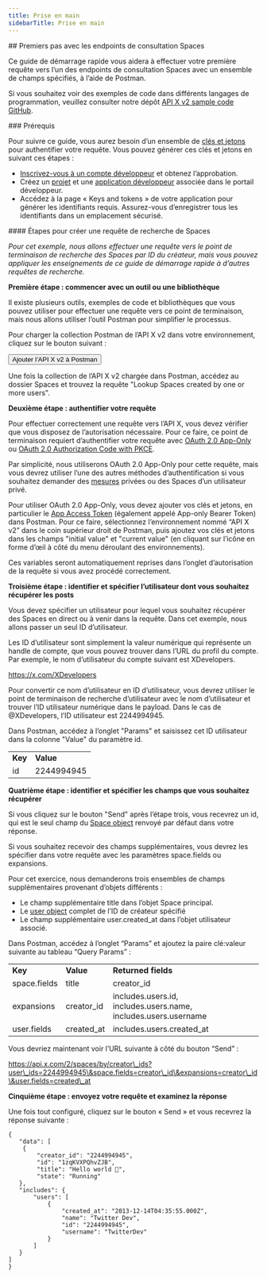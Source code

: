 ```yaml
---
title: Prise en main
sidebarTitle: Prise en main
---
```



<div id="getting-started-with-the-spaces-lookup-endpoints">
  ## Premiers pas avec les endpoints de consultation Spaces
</div>

Ce guide de démarrage rapide vous aidera à effectuer votre première requête vers l’un des endpoints de consultation Spaces avec un ensemble de champs spécifiés, à l’aide de Postman.

Si vous souhaitez voir des exemples de code dans différents langages de programmation, veuillez consulter notre dépôt [API X v2 sample code GitHub](https://github.com/xdevplatform/Twitter-API-v2-sample-code).

<Note>
  ### Prérequis

  Pour suivre ce guide, vous aurez besoin d’un ensemble de [clés et jetons](/fr/resources/fundamentals/authentication) pour authentifier votre requête. Vous pouvez générer ces clés et jetons en suivant ces étapes :

  - [Inscrivez-vous à un compte développeur](https://developer.x.com/en/apply-for-access) et obtenez l’approbation.
  - Créez un [projet](/fr/resources/fundamentals/projects) et une [application développeur](/fr/resources/fundamentals/developer-apps) associée dans le portail développeur.
  - Accédez à la page « Keys and tokens » de votre application pour générer les identifiants requis. Assurez-vous d’enregistrer tous les identifiants dans un emplacement sécurisé.
</Note>

<div id="steps-to-build-a-spaces-lookup-request">
  #### Étapes pour créer une requête de recherche de Spaces
</div>

_Pour cet exemple, nous allons effectuer une requête vers le point de terminaison de recherche des Spaces par ID du créateur, mais vous pouvez appliquer les enseignements de ce guide de démarrage rapide à d’autres requêtes de recherche._

**Première étape : commencer avec un outil ou une bibliothèque**

Il existe plusieurs outils, exemples de code et bibliothèques que vous pouvez utiliser pour effectuer une requête vers ce point de terminaison, mais nous allons utiliser l’outil Postman pour simplifier le processus.

Pour charger la collection Postman de l’API X v2 dans votre environnement, cliquez sur le bouton suivant :

<Button href="https://app.getpostman.com/run-collection/9956214-784efcda-ed4c-4491-a4c0-a26470a67400">
  Ajouter l’API X v2 à Postman
</Button>

Une fois la collection de l’API X v2 chargée dans Postman, accédez au dossier Spaces et trouvez la requête "Lookup Spaces created by one or more users".
 

**Deuxième étape : authentifier votre requête**

Pour effectuer correctement une requête vers l’API X, vous devez vérifier que vous disposez de l’autorisation nécessaire. Pour ce faire, ce point de terminaison requiert d’authentifier votre requête avec [OAuth 2.0 App-Only](/fr/resources/fundamentals/authentication#app-only-authentication-and-oauth-2-0-bearer-token) ou [OAuth 2.0 Authorization Code with PKCE](fr/resources/fundamentals/authentication#oauth-2-0-authorization-code-flow-with-pkce-2).

Par simplicité, nous utiliserons OAuth 2.0 App-Only pour cette requête, mais vous devrez utiliser l’une des autres méthodes d’authentification si vous souhaitez demander des [mesures](/fr/x-api/fundamentals/metrics) privées ou des Spaces d’un utilisateur privé.

Pour utiliser OAuth 2.0 App-Only, vous devez ajouter vos clés et jetons, en particulier le [App Access Token](/fr/resources/fundamentals/authentication#using-and-generating-an-app-only-bearer-token) (également appelé App-only Bearer Token) dans Postman. Pour ce faire, sélectionnez l’environnement nommé “API X v2” dans le coin supérieur droit de Postman, puis ajoutez vos clés et jetons dans les champs "initial value" et "current value" (en cliquant sur l’icône en forme d’œil à côté du menu déroulant des environnements).

Ces variables seront automatiquement reprises dans l’onglet d’autorisation de la requête si vous avez procédé correctement.
 

**Troisième étape : identifier et spécifier l’utilisateur dont vous souhaitez récupérer les posts**

Vous devez spécifier un utilisateur pour lequel vous souhaitez récupérer des Spaces en direct ou à venir dans la requête. Dans cet exemple, nous allons passer un seul ID d’utilisateur.

Les ID d’utilisateur sont simplement la valeur numérique qui représente un handle de compte, que vous pouvez trouver dans l’URL du profil du compte. Par exemple, le nom d’utilisateur du compte suivant est XDevelopers.

https://x.com/XDevelopers

Pour convertir ce nom d’utilisateur en ID d’utilisateur, vous devrez utiliser le point de terminaison de recherche d’utilisateur avec le nom d’utilisateur et trouver l’ID utilisateur numérique dans le payload. Dans le cas de @XDevelopers, l’ID utilisateur est 2244994945.

Dans Postman, accédez à l’onglet "Params" et saisissez cet ID utilisateur dans la colonne "Value" du paramètre id.

|     |     |
| :--- | :--- |
| **Key** | **Value** |
| id  | 2244994945 |

**Quatrième étape : identifier et spécifier les champs que vous souhaitez récupérer**

Si vous cliquez sur le bouton "Send" après l’étape trois, vous recevrez un id, qui est le seul champ du [Space object](/fr/x-api/fundamentals/data-dictionary#space) renvoyé par défaut dans votre réponse.

Si vous souhaitez recevoir des champs supplémentaires, vous devrez les spécifier dans votre requête avec les paramètres space.fields ou expansions.

Pour cet exercice, nous demanderons trois ensembles de champs supplémentaires provenant d’objets différents :

- Le champ supplémentaire title dans l’objet Space principal.
- Le [user object](/fr/x-api/fundamentals/data-dictionary#user) complet de l’ID de créateur spécifié
- Le champ supplémentaire user.created\_at dans l’objet utilisateur associé.

Dans Postman, accédez à l’onglet “Params” et ajoutez la paire clé:valeur suivante au tableau “Query Params” :

|     |     |     |
| :--- | :--- | :--- |
| **Key** | **Value** | **Returned fields** |
| space.fields | title | creator\_id |
| expansions | creator\_id | includes.users.id, includes.users.name, includes.users.username |
| user.fields | created\_at | includes.users.created\_at |

Vous devriez maintenant voir l’URL suivante à côté du bouton “Send” :

https://api.x.com/2/spaces/by/creator\_ids?user\_ids=2244994945\&space.fields=creator\_id\&expansions=creator\_id\&user.fields=created\_at

**Cinquième étape : envoyez votre requête et examinez la réponse**

Une fois tout configuré, cliquez sur le bouton « Send » et vous recevrez la réponse suivante :

```
{
   "data": [
    {
        "creator_id": "2244994945",
        "id": "1zqKVXPQhvZJB",
        "title": "Hello world 👋",
        "state": "Running"
   },
   "includes": {
       "users": [
           {
               "created_at": "2013-12-14T04:35:55.000Z",
               "name": "Twitter Dev",
               "id": "2244994945",
               "username": "TwitterDev"
           }
       ]
   }
]
}
```